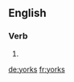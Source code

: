 ==English==

===Verb===
{{head|en}}

# {{en-third-person singular of|york}}

[[de:yorks]]
[[fr:yorks]]